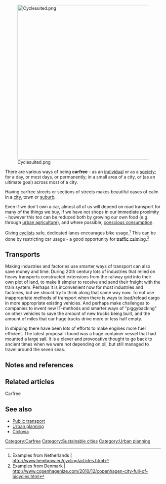 {{topic header| default.png | Carfree}}

[[File:Cyclesuited.png|500px|center]]

There are various ways of being '''carfree''' - as an [[individual]] or as a [[society]]; for a day, or most days, or permanently; in a small area of a city, or (as an ultimate goal) across most of a city. 

Having carfree streets or sections of streets makes beautiful oases of calm in a [[city]], town or [[suburb]].

Even if we don't own a car, almost all of us will depend on road transport for many of the things we buy, if we have not shops in our immediate proximity - however this too can be reduced both by growing our own food (e.g. through [[urban agriculture]]), and where possible, [[conscious consumption]].

Giving [[cyclists]] safe, dedicated lanes encourages bike usage.<ref>Examples from Netherlands | http://www.hembrow.eu/cycling/articles.html</ref> This can be done by restricting car usage - a good opportunity for [[traffic calming]].<ref>Examples from Denmark | http://www.copenhagenize.com/2010/12/copenhagen-city-full-of-bicycles.html</ref> 

== Transports ==
Making industries and factories use smarter ways of transport can also save money and time. During 20th century lots of industries that relied on heavy transports constructed extensions from the railway grid into their own plot of land, to make it simpler to receive and send their freight with the train system. Perhaps it is inconvenient now for most industries and factories, but we should try to think along that same way now. To not use inappropriate methods of transport when there is ways to load/reload cargo in more appropriate existing vehicles. And perhaps make challenges to companies to invent new IT-methods and smarter ways of "piggybacking" on other vehicles to save the amount of new trucks being built, and the amount of miles that our huge trucks drive more or less half empty.

In shipping there have been lots of efforts to make engines more fuel efficient. The latest proposal i found was a huge container vessel that had mounted a large sail. It is a clever and provocative thought to go back to ancient times when we were not depending on oil, but still managed to travel around the seven seas.

== Notes and references ==
{{reflist}}

== Related articles ==

<categorytree hideroot=on mode=pages>Carfree</categorytree>

== See also ==

* [[Public transport]]
* [[Urban planning]]
* [[wikipedia:Ciclov%C3%ADa|Ciclovia]]
{{stub}}

[[Category:Carfree]]
[[Category:Sustainable cities]]
[[Category:Urban planning]]